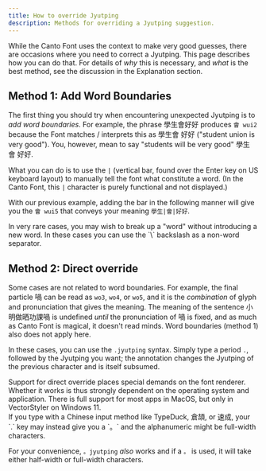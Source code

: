 ```yaml
---
title: How to override Jyutping
description: Methods for overriding a Jyutping suggestion.
---
```



While the Canto Font uses the context to make very good guesses, there are occasions where you need to correct a Jyutping.  This page describes how you can do that.  For details of *why* this is necessary, and *what* is the best method, see the discussion in the Explanation section.

## Method 1: Add Word Boundaries

The first thing you should try when encountering unexpected Jyutping is to *add word boundaries*.  For example, the phrase 學生會好好 produces `會 wui2` because the Font matches / interprets this as 學生會 好好  ("student union is very good").  You, however, mean to say "students will be very good" 學生 會 好好.

What you can do is to use the `|` (vertical bar, found over the Enter key on US keyboard layout) to manually tell the font what constitute a word.  (In the Canto Font, this `|` character is purely functional and not displayed.)

With our previous example, adding the bar in the following manner will give you the `會 wui5` that conveys your meaning `學生|會|好好`.

<Aside type="tip">In very rare cases, you may wish to break up a "word" without introducing a new word. In these cases you can use the `\` backslash as a non-word separator.</Aside>

## Method 2: Direct override

Some cases are not related to word boundaries.  For example, the final particle 喎 can be read as `wo3`, `wo4`, or `wo5`, and it is the *combination* of glyph and pronunciation that gives the meaning.  The meaning of the sentence 小明做晒功課喎 is undefined *until* the pronunciation of 喎 is fixed, and as much as Canto Font is magical, it doesn't read minds.  Word boundaries (method 1) also does not apply here.

In these cases, you can use the `.jyutping` syntax.  Simply type a period `.`, followed by the Jyutping you want; the annotation changes the Jyutping of the previous character and is itself subsumed.

<Aside type="caution">Support for direct override places special demands on the font renderer.  Whether it works is thus strongly dependent on the operating system and application.  There is full support for most apps in MacOS, but only in VectorStyler on Windows 11.</Aside>

<Aside type="tip">
If you type with a Chinese input method like TypeDuck, 倉頡, or 速成, your `.` key may instead give you a `。` and the alphanumeric might be full-width characters.  

For your convenience, `。jyutping` *also* works and if a `。` is used, it will take either half-width or full-width characters.
</Aside>
